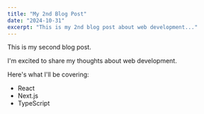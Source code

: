 ```yaml
---
title: "My 2nd Blog Post"
date: "2024-10-31"
excerpt: "This is my 2nd blog post about web development..."
---
```


This is my second blog post.

I'm excited to share my thoughts about web development.

Here's what I'll be covering:

- React
- Next.js
- TypeScript